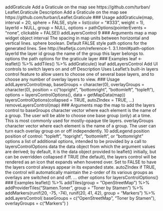 
addGraticule Add a Graticule on the map see https://github.com/turban/
Leaflet.Graticule
Description
Add a Graticule on the map see https://github.com/turban/Leaflet.Graticule
### Usage
addGraticule(map, interval = 20, sphere = FALSE, style = list(color =
"#333", weight = 1), layerId = NULL, group = NULL,
options = pathOptions(pointerEvents = "none", clickable = FALSE))
addLayersControl 9
### Arguments
map a map widget object
interval The spacing in map units between horizontal and vertical lines.
sphere boolean. Default FALSE
style path options for the generated lines. See http://leafletjs.com/reference-1.
3.1.html#path-option
layerId the layer id
group the name of the group this layer belongs to.
options the path options for the graticule layer
### Examples
leaf <- leaflet() %>%
addTiles() %>%
addGraticule()
leaf
addLayersControl Add UI controls to switch layers on and off
Description
Uses Leaflet’s built-in layers control feature to allow users to choose one of several base layers, and
to choose any number of overlay layers to view.
### Usage
addLayersControl(map, baseGroups = character(0),
overlayGroups = character(0), position = c("topright", "bottomright",
"bottomleft", "topleft"), options = layersControlOptions(),
data = getMapData(map))
layersControlOptions(collapsed = TRUE, autoZIndex = TRUE, ...)
removeLayersControl(map)
### Arguments
map the map to add the layers control to
baseGroups character vector where each element is the name of a group. The user will be
able to choose one base group (only) at a time. This is most commonly used for
mostly-opaque tile layers.
overlayGroups character vector where each element is the name of a group. The user can turn
each overlay group on or off independently.
10 addLegend
position position of control: "topleft", "topright", "bottomleft", or "bottomright"
options a list of additional options, intended to be provided by a call to layersControlOptions
data the data object from which the argument values are derived; by default, it is the
data object provided to leaflet() initially, but can be overridden
collapsed if TRUE (the default), the layers control will be rendered as an icon that expands
when hovered over. Set to FALSE to have the layers control always appear in its
expanded state.
autoZIndex if TRUE, the control will automatically maintain the z-order of its various groups
as overlays are switched on and off.
... other options for layersControlOptions()
### Examples
leaflet() %>%
addTiles(group = "OpenStreetMap") %>%
addProviderTiles("Stamen.Toner", group = "Toner by Stamen") %>%
addMarkers(runif(20, -75, -74), runif(20, 41, 42), group = "Markers") %>%
addLayersControl(
baseGroups = c("OpenStreetMap", "Toner by Stamen"),
overlayGroups = c("Markers")
)
